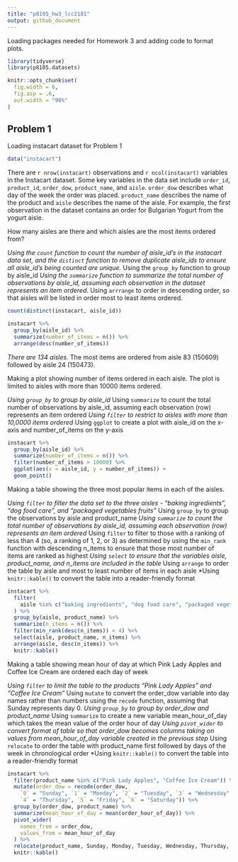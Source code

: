 ```yaml
---
title: "p8105_hw3_lcc2181"
output: github_document
---
```


Loading packages needed for Homework 3 and adding code to format plots.

```r
library(tidyverse)
library(p8105.datasets)

knitr::opts_chunk$set(
  fig.width = 6,
  fig.asp = .6,
  out.width = "90%"
)
```

## Problem 1

Loading instacart dataset for Problem 1

```r
data("instacart")
```

There are `r nrow(instacart)` observations and `r ncol(instacart)` variables in the Instacart dataset. Some key variables in the data set include `order_id`, `product_id`, `order_dow`, `product_name`, and `aisle`. `order_dow` describes what day of the week the order was placed. `product_name` describes the name of the product and `aisle` describes the name of the aisle. For example, the first observation in the dataset contains an order for Bulgarian Yogurt from the yogurt aisle.


How many aisles are there and which aisles are the most items ordered from?

*Using the `count` function to count the number of aisle_id's in the instacart data set, and the `distinct` function to remove duplicate aisle_ids to ensure all aisle_id's being counted are unique.
*Using the `group_by` function to group by aisle_id
*Using the `summarize` function to summarize the total number of observations by aisle_id, assuming each observation in the dataset represents an item ordered. 
*Using `arrrange` to order in descending order, so that aisles will be listed in order most to least items ordered.

```r
count(distinct(instacart, aisle_id)) 

instacart %>% 
  group_by(aisle_id) %>% 
  summarize(number_of_items = n()) %>% 
  arrange(desc(number_of_items))

```

*There are 134 aisles. 
*The most items are ordered from aisle 83 (150609) followed by aisle 24 (150473).

Making a plot showing number of items ordered in each aisle. The plot is limited to aisles with more than 10000 items ordered.

*Using `group_by` to group by aisle_id
*Using `summarize` to count the total number of observations by aisle_id, assuming each observation (row) represents an item ordered
*Using `filter` to restrict to aisles with more than 10,0000 items ordered
*Using `ggplot` to create a plot with aisle_id on the x-axis and number_of_items on the y-axis

```r
instacart %>% 
  group_by(aisle_id) %>% 
  summarize(number_of_items = n()) %>% 
  filter(number_of_items > 10000) %>% 
  ggplot(aes(x = aisle_id, y = number_of_items)) +
  geom_point()
```

Making a table showing the three most popular items in each of the aisles.

*Using `filter` to filter the data set to the three aisles - "baking ingredients", "dog food care", and "packaged vegetables fruits"
*Using `group_by` to group the observations by aisle and product_name
*Using `summarize` to count the total number of observations by aisle_id, assuming each observation (row) represents an item ordered
*Using `filter` to filter to those with a ranking of less than 4 (so, a ranking of 1, 2, or 3) as determined by using the `min_rank` function with descending n_items to ensure that those most number of items are ranked as highest
*Using `select` to ensure that the variables aisle, product_name, and n_items are included in the table
*Using `arrange` to order the table by aisle and most to least number of items in each aisle
*Using `knitr::kable()` to convert the table into a reader-friendly format

```r
instacart %>% 
  filter(
    aisle %in% c("baking ingredients", "dog food care", "packaged vegetables   fruits")
  ) %>%
  group_by(aisle, product_name) %>% 
  summarize(n_items = n()) %>% 
  filter(min_rank(desc(n_items)) < 4) %>% 
  select(aisle, product_name, n_items) %>% 
  arrange(aisle, desc(n_items)) %>% 
  knitr::kable()
```

Making a table showing mean hour of day at which Pink Lady Apples and Coffee Ice Cream are ordered each day of week

*Using `filter` to limit the table to the products "Pink Lady Apples" and "Coffee Ice Cream"
*Using `mutate` to convert the order_dow variable into day names rather than numbers using the `recode` function, assuming that Sunday represents day 0.
*Using `group_by` to group by order_dow and product_name
*Using `summarize` to create a new variable mean_hour_of_day which takes the mean value of the order hour of day
*Using `pivot_wider` to convert format of table so that order_dow becomes columns taking on values from mean_hour_of_day variable created in the previous step
*Using `relocate` to order the table with product_name first followed by days of the week in chronological order
*Using `knitr::kable()` to convert the table into a reader-friendly format

```r
instacart %>% 
  filter(product_name %in% c("Pink Lady Apples", "Coffee Ice Cream")) %>% 
  mutate(order_dow = recode(order_dow,
    `0` = "Sunday", `1` = "Monday", `2` = "Tuesday", `3` = "Wednesday", 
    `4` = "Thursday", `5` = "Friday", `6` = "Saturday")) %>% 
  group_by(order_dow, product_name) %>%
  summarize(mean_hour_of_day = mean(order_hour_of_day)) %>% 
  pivot_wider(
    names_from = order_dow,
    values_from = mean_hour_of_day
  ) %>%
  relocate(product_name, Sunday, Monday, Tuesday, Wednesday, Thursday, Friday, Saturday) %>% 
  knitr::kable()
```
